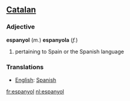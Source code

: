 ==[[Catalan]]==
===Adjective===

'''espanyol''' (''m.'') '''espanyola''' (''f.'')

#pertaining to Spain or the Spanish language

===Translations===
*[[English]]: [[Spanish]]

[[fr:espanyol]]
[[nl:espanyol]]